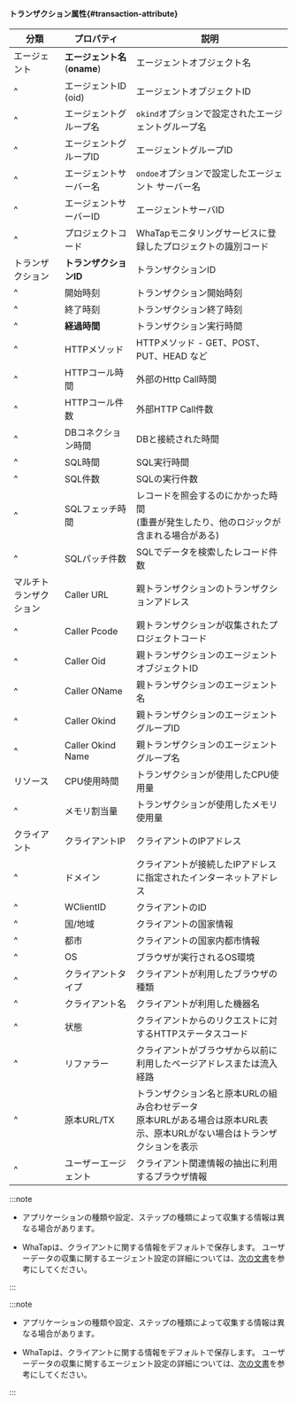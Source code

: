 #### トランザクション属性{#transaction-attribute}

| 分類          | プロパティ                  | 説明                                                                     |
| ----------- | ---------------------- | ---------------------------------------------------------------------- |
| エージェント      | **エージェント名**(**oname**) | エージェントオブジェクト名                                                          |
| ^           | エージェントID (oid)         | エージェントオブジェクトID                                                         |
| ^           | エージェントグループ名            | `okind`オプションで設定されたエージェントグループ名                                          |
| ^           | エージェントグループID           | エージェントグループID                                                           |
| ^           | エージェントサーバー名            | `ondoe`オプションで設定したエージェント サーバー名                                          |
| ^           | エージェントサーバーID           | エージェントサーバID                                                            |
| ^           | プロジェクトコード              | WhaTapモニタリングサービスに登録したプロジェクトの識別コード                                      |
| トランザクション    | **トランザクションID**         | トランザクションID                                                             |
| ^           | 開始時刻                   | トランザクション開始時刻                                                           |
| ^           | 終了時刻                   | トランザクション終了時刻                                                           |
| ^           | **経過時間**               | トランザクション実行時間                                                           |
| ^           | HTTPメソッド               | HTTPメソッド - GET、POST、PUT、HEAD など                                        |
| ^           | HTTPコール時間              | 外部のHttp Call時間                                                         |
| ^           | HTTPコール件数              | 外部HTTP Call件数                                                          |
| ^           | DBコネクション時間             | DBと接続された時間                                                             |
| ^           | SQL時間                  | SQL実行時間                                                                |
| ^           | SQL件数                  | SQLの実行件数                                                               |
| ^           | SQLフェッチ時間              | レコードを照会するのにかかった時間<br/>(重畳が発生したり、他のロジックが含まれる場合がある)                      |
| ^           | SQLパッチ件数               | SQLでデータを検索したレコード件数                                                     |
| マルチトランザクション | Caller URL             | 親トランザクションのトランザクションアドレス                                                 |
| ^           | Caller Pcode           | 親トランザクションが収集されたプロジェクトコード                                               |
| ^           | Caller Oid             | 親トランザクションのエージェントオブジェクトID                                               |
| ^           | Caller OName           | 親トランザクションのエージェント名                                                      |
| ^           | Caller Okind           | 親トランザクションのエージェントグループID                                                 |
| ^           | Caller Okind Name      | 親トランザクションのエージェントグループ名                                                  |
| リソース        | CPU使用時間                | トランザクションが使用したCPU使用量                                                    |
| ^           | メモリ割当量                 | トランザクションが使用したメモリ使用量                                                    |
| クライアント      | クライアントIP               | クライアントのIPアドレス                                                          |
| ^           | ドメイン                   | クライアントが接続したIPアドレスに指定されたインターネットアドレス                                     |
| ^           | WClientID              | クライアントのID                                                              |
| ^           | 国/地域                   | クライアントの国家情報                                                            |
| ^           | 都市                     | クライアントの国家内都市情報                                                         |
| ^           | OS                     | ブラウザが実行されるOS環境                                                         |
| ^           | クライアントタイプ              | クライアントが利用したブラウザの種類                                                     |
| ^           | クライアント名                | クライアントが利用した機器名                                                         |
| ^           | 状態                     | クライアントからのリクエストに対するHTTPステータスコード                                         |
| ^           | リファラー                  | クライアントがブラウザから以前に利用したページアドレスまたは流入経路                                     |
| ^           | 原本URL/TX               | トランザクション名と原本URLの組み合わせデータ<br/>原本URLがある場合は原本URL表示、原本URLがない場合はトランザクションを表示 |
| ^           | ユーザーエージェント             | クライアント関連情報の抽出に利用するブラウザ情報                                               |

<Xclude product='kubernetes'>

:::note

- アプリケーションの種類や設定、ステップの種類によって収集する情報は異なる場合があります。

- WhaTapは、クライアントに関する情報をデフォルトで保存します。 ユーザーデータの収集に関するエージェント設定の詳細については、[次の文書](agent-number-of-user)を参考にしてください。

:::

</Xclude>

<InDoc product='kubernetes'>

:::note

- アプリケーションの種類や設定、ステップの種類によって収集する情報は異なる場合があります。

- WhaTapは、クライアントに関する情報をデフォルトで保存します。 ユーザーデータの収集に関するエージェント設定の詳細については、[次の文書](../java/agent-number-of-user)を参考にしてください。

:::

</InDoc>
